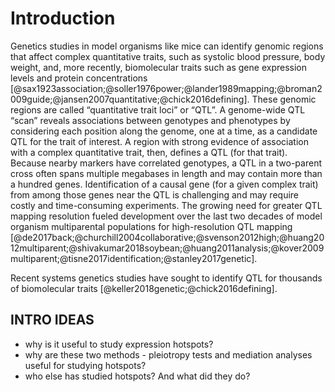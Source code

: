# Introduction

Genetics studies in model organisms like mice can identify
genomic regions that affect complex quantitative traits, such as systolic blood pressure, body 
weight, and, more recently, biomolecular traits such as gene expression levels and protein 
concentrations [@sax1923association;@soller1976power;@lander1989mapping;@broman2009guide;@jansen2007quantitative;@chick2016defining]. 
These genomic regions are called "quantitative trait loci" or "QTL".
A genome-wide QTL "scan" reveals
associations between genotypes and phenotypes by considering each position along the genome,
one at a time, as a candidate QTL for the trait of interest.
A region with strong evidence of association with a complex quantitative trait, then, defines a QTL (for that trait).
Because nearby markers have correlated
genotypes, a QTL in a two-parent cross often spans multiple megabases in length
and may contain more than a hundred genes.
Identification of a causal gene (for a given complex trait) from among those genes near the QTL is
challenging and may require costly and time-consuming experiments.
The growing need for greater QTL mapping resolution fueled development over the
last two decades of model organism multiparental populations for high-resolution QTL mapping [@de2017back;@churchill2004collaborative;@svenson2012high;@huang2012multiparent;@shivakumar2018soybean;@huang2011analysis;@kover2009multiparent;@tisne2017identification;@stanley2017genetic].

Recent systems genetics studies have sought to identify QTL for thousands of biomolecular traits [@keller2018genetic;@chick2016defining].



## INTRO IDEAS

- why is it useful to study expression hotspots? 
- why are these two methods - pleiotropy tests and mediation analyses useful for studying hotspots? 
- who else has studied hotspots? And what did they do?

